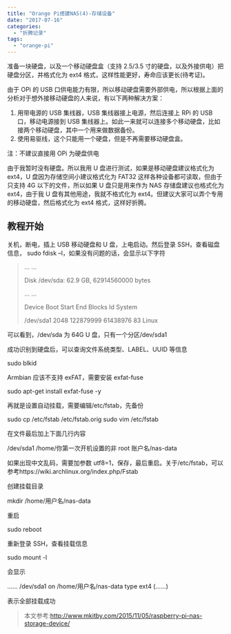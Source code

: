 ```yaml
---
title: "Orange Pi搭建NAS(4)-存储设备"
date: "2017-07-16"
categories:
  - "折腾记录"
tags:
  - "orange-pi"
---
```


准备一块硬盘，以及一个移动硬盘盒（支持 2.5/3.5 寸的硬盘，以及外接供电）把硬盘分区，并格式化为 ext4 格式，这样性能更好，寿命应该更长(待考证)。

由于 OPi 的 USB 口供电能力有限，所以移动硬盘需要外部供电，所以根据上面的分析对于想外接移动硬盘的人来说，有以下两种解决方案：

1. 用带电源的 USB 集线器，USB 集线器接上电源，然后连接上 RPi 的 USB 口，移动电源接到 USB 集线器上。如此一来就可以连接多个移动硬盘，比如接两个移动硬盘，其中一个用来做数据备份。
2. 使用易驱线，这个只能用一个硬盘，但是不再需要移动硬盘盒。

注：不建议直接用 OPi 为硬盘供电

由于我暂时没有硬盘。所以我用 U 盘进行测试，如果是移动硬盘建议格式化为 ext4，U 盘因为存储空间小建议格式化为 FAT32 这样各种设备都可读取，但由于只支持 4G 以下的文件，所以如果 U 盘只是用来作为 NAS 存储盘建议也格式化为 ext4，由于我 U 盘有其他用途，我就不格式化为 ext4。但建议大家可以弄个专用的移动硬盘，然后格式化为 ext4 格式，这样好折腾。

## 教程开始

关机，断电，插上 USB 移动硬盘和 U 盘，上电启动。然后登录 SSH，查看磁盘信息， sudo fdisk –l，如果没有问题的话，会显示以下字符

> … …
>
> Disk /dev/sda: 62.9 GB, 62914560000 bytes
>
> … …
>
> Device Boot Start End Blocks Id System
>
> /dev/sda1 2048 122879999 61438976 83 Linux

可以看到，/dev/sda 为 64G U 盘，只有一个分区/dev/sda1

成功识别到硬盘后，可以查询文件系统类型、LABEL、UUID 等信息

sudo blkid

Armbian 应该不支持 exFAT，需要安装 exfat-fuse

sudo apt-get install exfat-fuse -y

再就是设置自动挂载，需要编辑/etc/fstab，先备份

sudo cp /etc/fstab /etc/fstab.orig
sudo vim /etc/fstab

在文件最后加上下面几行内容

/dev/sda1 /home/你第一次开机设置的非 root 账户名/nas-data

如果出现中文乱码，需要加参数 utf8=1，保存，最后重启。关于/etc/fstab，可以参考https://wiki.archlinux.org/index.php/Fstab

创建挂载目录

mkdir /home/用户名/nas-data

重启

sudo reboot

重新登录 SSH，查看挂载信息

sudo mount -l

会显示

……
/dev/sda1 on /home/用户名/nas-data type ext4 (……)

表示全部挂载成功

> 本文参考:http://www.mkitby.com/2015/11/05/raspberry-pi-nas-storage-device/
